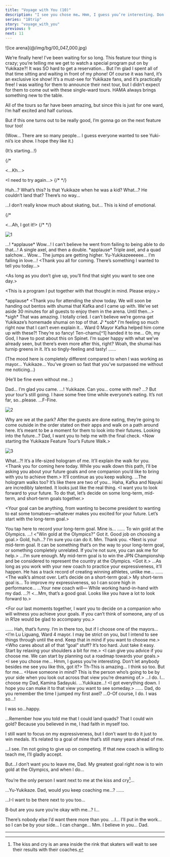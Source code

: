 ```yaml
---
title: "Voyage with You (10)"
description: "I see you chose me… Hmm, I guess you’re interesting. Don’t let anybody besides me see you like this, got it?"
series: "18trip"
story: "voyage_with_you"
previous: 9
next: 11
---
```



<Divider loc="Kamina Ice Arena" />

<p class="bg">![Ice arena](@/img/bg/00_047_000.jpg)</p>

<Bubble character="Yukikaze Fan A">
We’re finally here! I’ve been waiting for so long. This feature tour thing is crazy; you’re telling me we get to watch a special program put on by Yukikaze?!
</Bubble>

<Bubble character="Yukikaze Fan B">
It was SO hard to get a reservation… But I’m glad I spent all of that time sitting and waiting in front of my phone!
</Bubble>

<Bubble character="Yukikaze Fan C">
Of course it was hard, it’s an exclusive ice show! It’s a must-see for Yukikaze fans, and it’s practically free!
</Bubble>

<Bubble character="Hama Fan A">
I was waiting for them to announce their next tour, but I didn’t expect for them to come out with these single-ward tours. HAMA always brings something new to the table.

All of the tours so far have been amazing, but since this is just for one ward, I’m half excited and half curious.
</Bubble>

<Bubble character="Hama Fan C">
But if this one turns out to be really good, I’m gonna go on the next feature tour too!
</Bubble>

<Bubble mc>
<p class="t">(Wow… There are so many people… I guess everyone wanted to see Yuki-nii’s ice show. I hope they like it.)</p>

<p class="t">(It’s starting…!)</p>
</Bubble>

{/* <Bubble character="Yukikaze" name="Child Yukikaze" hidden> */}
<Box type="radio">
&lt;&NoBreak;(Pant, pant) …Not again.&NoBreak;&gt;

&lt;&NoBreak;…Kh…&NoBreak;&gt;

&lt;&NoBreak;I need to try again…&NoBreak;&gt;
</Box>
{/* </Bubble> */}

<Bubble character="Yukikaze Fan A">
Huh…? What’s this?
</Bubble>

<Bubble character="Yukikaze Fan B">
Is that Yukikaze when he was a kid? What…? He couldn’t land that? There’s no way…

…I don’t really know much about skating, but… This is kind of emotional.
</Bubble>

{/* <Bubble character="Yukikaze" name="Child Yukikaze" hidden> */}
<Box type="radio">
&lt;&NoBreak;One more, I can do this…!&NoBreak;&gt;

&lt;&NoBreak;…Ah, I got it!&NoBreak;&gt;
</Box>
{/* </Bubble> */}

![1](1.jpg)

<Bubble character="Yukikaze">
…!
</Bubble>

<Narration>
&ast;applause&ast;
</Narration>

<Bubble character="Hama Fan B">
Wow…! I can’t believe he went from failing to being able to do that…!
</Bubble>

<Bubble character="Yukikaze">
A single axel, and then a double.
</Bubble>

<Narration>
&ast;applause&ast;
</Narration>

<Bubble character="Yukikaze">
Triple axel, and a quad salchow…
</Bubble>

<Bubble character="Hama Fan C">
Wow… The jumps are getting higher.
</Bubble>

<Bubble character="Yukikaze Fan C">
Yu-Yukikazeeeeee… I’m falling in love…!
</Bubble>

<Bubble character="Yukikaze">
&lt;&NoBreak;Thank you all for coming. There’s something I wanted to tell you today…&NoBreak;&gt;

&lt;&NoBreak;As long as you don’t give up, you’ll find that sight you want to see one day.&NoBreak;&gt;

&lt;&NoBreak;This is a program I put together with that thought in mind. Please enjoy.&NoBreak;&gt;
</Bubble>

<Narration>
&ast;applause&ast;
</Narration>

<Divider timeskip />

<Box type="radio">
&lt;&NoBreak;Thank you for attending the show today. We will soon be handing out bentos with shumai that Kafka and I came up with. We’ve set aside 30 minutes for all guests to enjoy them in the arena. Until then…&NoBreak;&gt;
</Box>

<Bubble character="Yukikaze Fan A">
&ast;sigh&ast; That was amazing. I totally cried. I can’t believe we’re gonna get Yukikaze’s homemade shumai on top of that.&nbsp;♪
</Bubble>

<Bubble character="Yukikaze Fan B">
&ast;sob&ast; I’m feeling so much right now that I can’t even explain it…
</Bubble>

<Bubble character="Hama Fan A">
Ward 0 Mayor Kafka helped him come up with these?! They’re so fancy!
</Bubble>

<Bubble character="Hama Fan B">
Ten-chamu[^1] handed it to me… Oh, my God, I have to post about this on Spinet.
</Bubble>

<Bubble character="Hama Fan C">
I’m super happy with what we’ve already seen, but there’s even more after this, right? Woah, the shumai has turnip greens in it. It’s so tingly-feeling and tasty!
</Bubble>

<Bubble character="Sadayuki">
……

<p class="t">(The mood here is completely different compared to when I was working as mayor… Yukikaze… You’ve grown so fast that you’ve surpassed me without me noticing…)</p>

<p class="t">(He’ll be fine even without me…)</p>
</Bubble>

<Bubble character="Yukikaze">
Dad… I’m glad you came.
</Bubble>

<Bubble character="Sadayuki">
…! Yukikaze.
</Bubble>

<Bubble character="Yukikaze">
Can you… come with me?
</Bubble>

<Bubble character="Sadayuki">
…? But your tour’s still going.
</Bubble>

<Bubble character="Yukikaze">
I have some free time while everyone’s eating. It’s not far, so…please.
</Bubble>

<Bubble character="Sadayuki">
…F-Fine.
</Bubble>

<Divider loc="Sorimachi Park" />

![2](2.jpg)

<Bubble character="Sadayuki">
Why are we at the park?
</Bubble>

<Bubble character="Yukikaze">
After the guests are done eating, they’re going to come outside in the order stated on their apps and walk on a path around here. It’s meant to be a moment for them to look into their futures.
</Bubble>

<Bubble character="Sadayuki">
Looking into the future…?
</Bubble>

<Bubble character="Yukikaze">
Dad, I want you to help me with the final check.
</Bubble>

<Box type="radio">
&lt;&NoBreak;Now starting the Yukikaze Feature Tour’s Future Walk.&NoBreak;&gt;
</Box>

![3](3.jpg)

<Bubble character="Sadayuki">
What…?!
</Bubble>

<Bubble character="Yukikaze">
It’s a life-sized hologram of me. It’ll explain the walk for you.
</Bubble>

<Bubble character="Yukikaze" name="Yukikaze Hologram" hologram>
&lt;&NoBreak;Thank you for coming here today. While you walk down this path, I’ll be asking you about your future goals and one companion you’d like to bring with you to achieve them.&NoBreak;&gt;
</Bubble>

<Bubble character="Yukikaze">
It’ll continue as you keep walking.
</Bubble>

<Bubble character="Sadayuki">
…The hologram walks too? It’s like there are two of you…
</Bubble>

<Bubble character="Yukikaze">
Haha, Kafka and Nayuki are incredibly talented. It looks just like the real thing.
</Bubble>

<Bubble character="Yukikaze" name="Yukikaze Hologram" hologram>
&lt;&NoBreak;I want you to look forward to your future. To do that, let’s decide on some long-term, mid-term, and short-term goals together.&NoBreak;&gt;

&lt;&NoBreak;Your goal can be anything, from wanting to become president to wanting to eat some tomatoes—whatever makes you excited for your future. Let’s start with the long-term goal.&NoBreak;&gt;
</Bubble>

<Bubble character="Yukikaze">
You tap here to record your long-term goal. Mine is…
</Bubble>

<Bubble character="Sadayuki">
……
</Bubble>

<Bubble character="Yukikaze">
To win gold at the Olympics.
</Bubble>

<Bubble character="Sadayuki">
…!
</Bubble>

<Bubble character="Yukikaze" name="Yukikaze Hologram" hologram>
&lt;&NoBreak;"Win gold at the Olympics?" Got it. Good job on choosing a goal.&NoBreak;&gt;
</Bubble>

<Bubble character="Sadayuki">
Gold, huh…? I’m sure you can do it.
</Bubble>

<Bubble character="Yukikaze">
Mm. Thank you.
</Bubble>

<Divider timeskip />

<Bubble character="Yukikaze" name="Yukikaze Hologram" hologram>
&lt;&NoBreak;Next is your mid-term goal. It can be something that’s on the way to your long-term goal, or something completely unrelated. If you’re not sure, you can ask me for help.&NoBreak;&gt;
</Bubble>

<Bubble character="Yukikaze">
…I’m sure enough. My mid-term goal is to win the JPN Championship and be considered to represent the country at the Olympics.
</Bubble>

<Bubble character="Yukikaze" name="Yukikaze Hologram" hologram>
&lt;&NoBreak;Got it.&NoBreak;&gt;
</Bubble>

<Bubble character="Sadayuki">
…As long as you work with your new coach to practice your expressiveness, it’ll happen. He has a track record of creating winning athletes, unlike me…
</Bubble>

<Bubble character="Yukikaze">
……
</Bubble>

<Divider timeskip />

<Bubble character="Yukikaze" name="Yukikaze Hologram" hologram>
&lt;&NoBreak;The walk’s almost over. Let’s decide on a short-term goal.&NoBreak;&gt;
</Bubble>

<Bubble character="Yukikaze">
My short-term goal is… To improve my expressiveness, so I can score high in performance…
</Bubble>

<Bubble character="Sadayuki">
…Your new coach will&NoBreak;—
</Bubble>

<Bubble character="Yukikaze">
While working hand-in-hand with my dad.
</Bubble>

<Bubble character="Sadayuki">
…?!
</Bubble>

<Bubble character="Yukikaze" name="Yukikaze Hologram" hologram>
&lt;&NoBreak;…Mm, that’s a good goal. Looks like you have a lot to look forward to.&NoBreak;&gt;

&lt;&NoBreak;For our last moments together, I want you to decide on a companion who will witness you achieve your goals. If you can’t think of someone, any of us in R1ze would be glad to accompany you.&NoBreak;&gt;
</Bubble>

<Bubble character="Sadayuki">
……
</Bubble>

<Bubble character="Yukikaze">
Hah, that’s funny. I’m in there too, but if I choose one of the mayors…
</Bubble>

<Bubble character="Liguang" name="Liguang Hologram" hologram>
&lt;&NoBreak;I’m Lu Liguang, Ward 4 mayor. I may be strict on you, but I intend to see things through until the end. Keep that in mind if you want to choose me.&NoBreak;&gt;
</Bubble>

<Bubble character="Ten" name="Ten Hologram" hologram>
&lt;&NoBreak;Who cares about all of that “goal” stuff? It’s too hard. Just take it easy. Start by relaxing your shoulders a bit for me.&NoBreak;&gt;
</Bubble>

<Bubble character="Kafka" name="Kafka Hologram" hologram>
&lt;&NoBreak;I can give you advice if you choose me. We can start by planning out a roadmap towards your goals.&NoBreak;&gt;
</Bubble>

<Bubble character="Renga" name="Renga Hologram" hologram>
&lt;&NoBreak;I see you chose me… Hmm, I guess you’re interesting. Don’t let anybody besides me see you like this, got it?&NoBreak;&gt;
</Bubble>

<Bubble character="Sadayuki">
Th-This is amazing…
</Bubble>

<Bubble character="Yukikaze">
I think so too. But for me…
</Bubble>

<Bubble character="Yukikaze" name="Yukikaze Hologram" hologram>
&lt;&NoBreak;Have someone in mind? This is the person who’s going to be by your side when you look out across that view you’re dreaming of.&NoBreak;&gt;
</Bubble>

<Bubble character="Yukikaze">
…I do. I…choose my Dad, Kamina Sadayuki.
</Bubble>

<Bubble character="Sadayuki">
…Yukikaze…!
</Bubble>

<Bubble character="Yukikaze" name="Yukikaze Hologram" hologram>
&lt;&NoBreak;I got everything down. I hope you can make it to that view you want to see someday.&NoBreak;&gt;
</Bubble>

<Bubble character="Sadayuki">
……
</Bubble>

<Bubble character="Yukikaze">
Dad, do you remember the time I jumped my first axel?
</Bubble>

<Bubble character="Sadayuki">
…O-Of course, I do. I was so…!

I was so…happy.
</Bubble>

<Bubble character="Yukikaze">
…Remember how you told me that I could land quads? That I could win gold? Because you believed in me, I had faith in myself too.

I still want to focus on my expressiveness, but I don’t want to do it just to win medals. It’s related to a goal of mine that’s still many years ahead of me.
</Bubble>

<Bubble character="Sadayuki">
…I see.
</Bubble>

<Bubble character="Yukikaze">
I’m not going to give up on competing. If that new coach is willing to teach me, I’ll gladly accept.

But…I don’t want you to leave me, Dad. My greatest goal right now is to win gold at the Olympics, and when I do…

You’re the only person I want next to me at the kiss and cry[^2]…
</Bubble>

<Bubble character="Sadayuki">
…Yu-Yukikaze.
</Bubble>

<Bubble character="Yukikaze">
Dad, would you keep coaching me…?
</Bubble>

<Bubble character="Sadayuki">
……

…I-I want to be there next to you too…

B-but are you sure you’re okay with me…? I…
</Bubble>

<Bubble character="Yukikaze">
There’s nobody else I’d want there more than you.
</Bubble>

<Bubble character="Sadayuki">
…I… I’ll put in the work… so I can be by your side… I can change…
</Bubble>

<Bubble character="Yukikaze">
Mm. I believe in you… Dad.
</Bubble>

---

[^1]: -chamu is an honorific that certain otakus attach onto their favorites' names. It's supposed to sound cute and fluffy.
[^2]: The kiss and cry is an area inside the rink that skaters will wait to see their results with their coaches.
